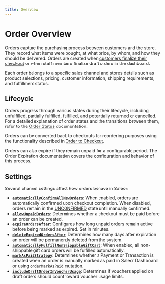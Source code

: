 ```yaml
---
title: Overview
---
```


# Order Overview

Orders capture the purchasing process between customers and the store. They record what items were bought, at what price, by whom, and how they should be delivered. Orders are created when [customers finalize their checkout](/developer/checkout/lifecycle.mdx#completing-checkout) or when staff members finalize draft orders in the dashboard.

Each order belongs to a specific sales channel and stores details such as product selections, pricing, customer information, shipping requirements, and fulfillment status.

## Lifecycle

Orders progress through various states during their lifecycle, including unfulfilled, partially fulfilled, fulfilled, and potentially returned or cancelled. For a detailed explanation of order states and the transitions between them, refer to the [Order Status](/developer/order/order-status) documentation.

Orders can be converted back to checkouts for reordering purposes using the functionality described in [Order to Checkout](/developer/order/order-to-checkout).

Orders can also expire if they remain unpaid for a configurable period. The [Order Expiration](/developer/order/order-expiration) documentation covers the configuration and behavior of this process.

## Settings

Several channel settings affect how orders behave in Saleor:

- **[`automaticallyConfirmAllNewOrders`](/api-reference/miscellaneous/objects/order-settings.mdx#ordersettingsautomaticallyconfirmallnewordersboolean---)**: When enabled, orders are automatically confirmed upon checkout completion. When disabled, orders remain in the [UNCONFIRMED](/developer/order/order-status.mdx#unconfirmed) state until manually confirmed.
- **[`allowUnpaidOrders`](/api-reference/miscellaneous/objects/order-settings.mdx#ordersettingsallowunpaidordersboolean---)**: Determines whether a checkout must be paid before an order can be created.
- **[`expireOrdersAfter`](/api-reference/miscellaneous/objects/order-settings.mdx#ordersettingsexpireordersafterminute--)**: Configures how long unpaid orders remain active before being marked as expired. Set in minutes.
- **[`deleteExpiredOrdersAfter`](/api-reference/miscellaneous/objects/order-settings.mdx#ordersettingsdeleteexpiredordersafterday---)**: Determines how many days after expiration an order will be permanently deleted from the system.
- **[`automaticallyFulfillNonShippableGiftCard`](/api-reference/miscellaneous/objects/order-settings.mdx#ordersettingsautomaticallyfulfillnonshippablegiftcardboolean---)**: When enabled, all non-shippable gift card orders will be fulfilled automatically.
- **[`markAsPaidStrategy`](/api-reference/miscellaneous/objects/order-settings.mdx#ordersettingsmarkaspaidstrategymarkaspaidstrategyenum---)**: Determines whether a Payment or Transaction is created when an order is manually marked as paid in Saleor Dashboard or using [`orderMarkAsPaid`](/api-reference/orders/mutations/order-mark-as-paid) mutation.
- **[`includeDraftOrderInVoucherUsage`](/api-reference/miscellaneous/objects/order-settings.mdx#ordersettingsincludedraftorderinvoucherusageboolean---)**: Determines if vouchers applied on draft orders should count toward voucher usage limits.

